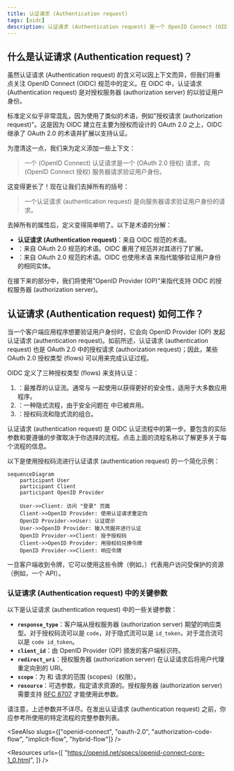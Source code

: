 ```yaml
---
title: 认证请求 (Authentication request)
tags: [oidc]
description: 认证请求 (Authentication request) 是一个 OpenID Connect (OIDC) 请求，用于验证用户身份。它重用了 OAuth 2.0 授权请求并扩展以支持认证。
---
```


## 什么是认证请求 (Authentication request)？

虽然认证请求 (Authentication request) 的含义可以因上下文而异，但我们将重点关注 OpenID Connect (OIDC) 规范中的定义。在 OIDC 中，认证请求 (Authentication request) 是对授权服务器 (authorization server) 的<Ref slug="authorization-request" />以验证用户身份。

标准定义似乎非常混乱，因为使用了类似的术语，例如"授权请求 (authorization request)"。这是因为 OIDC 建立在主要为授权而设计的 OAuth 2.0 之上，OIDC 继承了 OAuth 2.0 的术语并扩展以支持认证。

为澄清这一点，我们来为定义添加一些上下文：

> 一个 (OpenID Connect) 认证请求是一个 (OAuth 2.0 授权) 请求，向 (OpenID Connect 授权) 服务器请求验证用户身份。

这变得更长了！现在让我们去掉所有的括号：

> 一个认证请求 (authentication request) 是向服务器请求验证用户身份的请求。

去掉所有的属性后，定义变得简单明了。以下是术语的分解：

- **认证请求 (Authentication request)**：来自 OIDC 规范的术语。
- <Ref slug="authorization-request" />：来自 OAuth 2.0 规范的术语。OIDC 重用了规范并对其进行了扩展。
- <Ref slug="authorization-server" />：来自 OAuth 2.0 规范的术语。OIDC 也使用术语 <Ref slug="openid-connect" headingId="openid-provider-op" /> 来指代能够验证用户身份的相同实体。

在接下来的部分中，我们将使用"OpenID Provider (OP)"来指代支持 OIDC 的授权服务器 (authorization server)。

## 认证请求 (Authentication request) 如何工作？

当一个客户端应用程序想要验证用户身份时，它会向 OpenID Provider (OP) 发起认证请求 (authentication request)。如前所述，认证请求 (authentication request) 也是 OAuth 2.0 中的授权请求 (authorization request)；因此，某些 OAuth 2.0 授权类型 (flows) 可以用来完成认证过程。

OIDC 定义了三种授权类型 (flows) 来支持认证：

1. <Ref slug="authorization-code-flow" />：最推荐的认证流。通常与 <Ref slug="pkce" /> 一起使用以获得更好的安全性，适用于大多数应用程序。
2. <Ref slug="implicit-flow" />：一种隐式流程，由于安全问题在 <Ref slug="oauth-2.1" /> 中已被弃用。
3. <Ref slug="hybrid-flow" />：授权码流和隐式流的组合。

认证请求 (authentication request) 是 OIDC 认证流程中的第一步。要包含的实际参数和要遵循的步骤取决于你选择的流程。点击上面的流程名称以了解更多关于每个流程的信息。

以下是使用授权码流进行认证请求 (authentication request) 的一个简化示例：

```mermaid
sequenceDiagram
    participant User
    participant Client
    participant OpenID Provider

    User->>Client: 访问 "登录" 页面
    Client->>OpenID Provider: 使用认证请求重定向
    OpenID Provider->>User: 认证提示
    User->>OpenID Provider: 输入凭据并进行认证
    OpenID Provider->>Client: 授予授权码
    Client->>OpenID Provider: 用授权码兑换令牌
    OpenID Provider->>Client: 响应令牌
```

一旦客户端收到令牌，它可以使用这些令牌（例如，<Ref slug="access-token" />）代表用户访问受保护的资源（例如，一个 API）。

### 认证请求 (Authentication request) 中的关键参数

以下是认证请求 (authentication request) 中的一些关键参数：

- **`response_type`**：客户端从授权服务器 (authorization server) 期望的响应类型。对于授权码流可以是 `code`，对于隐式流可以是 `id_token`，对于混合流可以是 `code id_token`。
- **`client_id`**：由 OpenID Provider (OP) 颁发的客户端标识符。
- **`redirect_uri`**：授权服务器 (authorization server) 在认证请求后将用户代理重定向到的 URI。
- **`scope`**：为 <Ref slug="id-token" /> 和 <Ref slug="access-token" /> 请求的<Ref slug="scope">范围 (scopes)</Ref>（权限）。
- **`resource`**：可选参数，指定请求资源的<Ref slug="resource-indicator" />。授权服务器 (authorization server) 需要支持 [RFC 8707](https://datatracker.ietf.org/doc/html/rfc8707) 才能使用此参数。

请注意，上述参数并不详尽。在发出认证请求 (authentication request) 之前，你应参考所使用的特定流程的完整参数列表。

<SeeAlso slugs={["openid-connect", "oauth-2.0", "authorization-code-flow", "implicit-flow", "hybrid-flow"]} />

<Resources
  urls={[
    "https://openid.net/specs/openid-connect-core-1_0.html",
  ]}
/>
